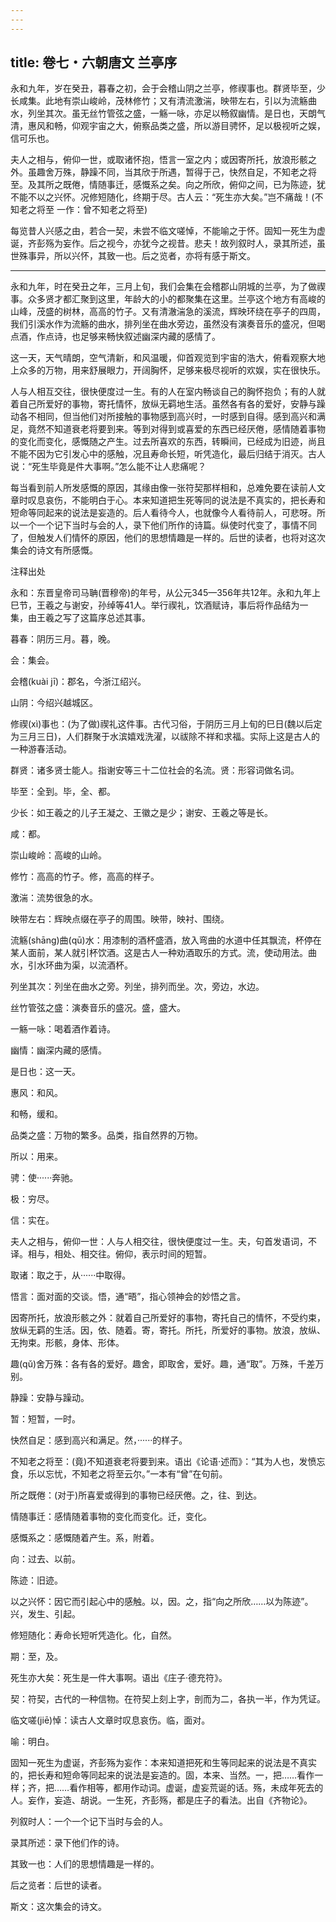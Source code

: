 ```yaml
---
---
---
```

title: 卷七・六朝唐文 兰亭序
---

永和九年，岁在癸丑，暮春之初，会于会稽山阴之兰亭，修禊事也。群贤毕至，少长咸集。此地有崇山峻岭，茂林修竹；又有清流激湍，映带左右，引以为流觞曲水，列坐其次。虽无丝竹管弦之盛，一觞一咏，亦足以畅叙幽情。是日也，天朗气清，惠风和畅，仰观宇宙之大，俯察品类之盛，所以游目骋怀，足以极视听之娱，信可乐也。

夫人之相与，俯仰一世，或取诸怀抱，悟言一室之内；或因寄所托，放浪形骸之外。虽趣舍万殊，静躁不同，当其欣于所遇，暂得于己，快然自足，不知老之将至。及其所之既倦，情随事迁，感慨系之矣。向之所欣，俯仰之间，已为陈迹，犹不能不以之兴怀。况修短随化，终期于尽。古人云：“死生亦大矣。”岂不痛哉！(不知老之将至 一作：曾不知老之将至)

每览昔人兴感之由，若合一契，未尝不临文嗟悼，不能喻之于怀。固知一死生为虚诞，齐彭殇为妄作。后之视今，亦犹今之视昔。悲夫！故列叙时人，录其所述，虽世殊事异，所以兴怀，其致一也。后之览者，亦将有感于斯文。

----------------

永和九年，时在癸丑之年，三月上旬，我们会集在会稽郡山阴城的兰亭，为了做禊事。众多贤才都汇聚到这里，年龄大的小的都聚集在这里。兰亭这个地方有高峻的山峰，茂盛的树林，高高的竹子。又有清澈湍急的溪流，辉映环绕在亭子的四周，我们引溪水作为流觞的曲水，排列坐在曲水旁边，虽然没有演奏音乐的盛况，但喝点酒，作点诗，也足够来畅快叙述幽深内藏的感情了。

这一天，天气晴朗，空气清新，和风温暖，仰首观览到宇宙的浩大，俯看观察大地上众多的万物，用来舒展眼力，开阔胸怀，足够来极尽视听的欢娱，实在很快乐。

人与人相互交往，很快便度过一生。有的人在室内畅谈自己的胸怀抱负；有的人就着自己所爱好的事物，寄托情怀，放纵无羁地生活。虽然各有各的爱好，安静与躁动各不相同，但当他们对所接触的事物感到高兴时，一时感到自得。感到高兴和满足，竟然不知道衰老将要到来。等到对得到或喜爱的东西已经厌倦，感情随着事物的变化而变化，感慨随之产生。过去所喜欢的东西，转瞬间，已经成为旧迹，尚且不能不因为它引发心中的感触，况且寿命长短，听凭造化，最后归结于消灭。古人说：“死生毕竟是件大事啊。”怎么能不让人悲痛呢？

每当看到前人所发感慨的原因，其缘由像一张符契那样相和，总难免要在读前人文章时叹息哀伤，不能明白于心。本来知道把生死等同的说法是不真实的，把长寿和短命等同起来的说法是妄造的。后人看待今人，也就像今人看待前人，可悲呀。所以一个一个记下当时与会的人，录下他们所作的诗篇。纵使时代变了，事情不同了，但触发人们情怀的原因，他们的思想情趣是一样的。后世的读者，也将对这次集会的诗文有所感慨。

注释出处

永和：东晋皇帝司马聃(晋穆帝)的年号，从公元345—356年共12年。永和九年上巳节，王羲之与谢安，孙绰等41人。举行禊礼，饮酒赋诗，事后将作品结为一集，由王羲之写了这篇序总述其事。

暮春：阴历三月。暮，晚。

会：集会。

会稽(kuài jī)：郡名，今浙江绍兴。

山阴：今绍兴越城区。

修禊(xì)事也：(为了做)禊礼这件事。古代习俗，于阴历三月上旬的巳日(魏以后定为三月三日)，人们群聚于水滨嬉戏洗濯，以祓除不祥和求福。实际上这是古人的一种游春活动。

群贤：诸多贤士能人。指谢安等三十二位社会的名流。贤：形容词做名词。

毕至：全到。毕，全、都。

少长：如王羲之的儿子王凝之、王徽之是少；谢安、王羲之等是长。

咸：都。

崇山峻岭：高峻的山岭。

修竹：高高的竹子。修，高高的样子。

激湍：流势很急的水。

映带左右：辉映点缀在亭子的周围。映带，映衬、围绕。

流觞(shāng)曲(qū)水：用漆制的酒杯盛酒，放入弯曲的水道中任其飘流，杯停在某人面前，某人就引杯饮酒。这是古人一种劝酒取乐的方式。流，使动用法。曲水，引水环曲为渠，以流酒杯。

列坐其次：列坐在曲水之旁。列坐，排列而坐。次，旁边，水边。

丝竹管弦之盛：演奏音乐的盛况。盛，盛大。

一觞一咏：喝着酒作着诗。

幽情：幽深内藏的感情。

是日也：这一天。

惠风：和风。

和畅，缓和。

品类之盛：万物的繁多。品类，指自然界的万物。

所以：用来。

骋：使······奔驰。

极：穷尽。

信：实在。

夫人之相与，俯仰一世：人与人相交往，很快便度过一生。夫，句首发语词，不译。相与，相处、相交往。俯仰，表示时间的短暂。

取诸：取之于，从······中取得。

悟言：面对面的交谈。悟，通“晤”，指心领神会的妙悟之言。

因寄所托，放浪形骸之外：就着自己所爱好的事物，寄托自己的情怀，不受约束，放纵无羁的生活。因，依、随着。寄，寄托。所托，所爱好的事物。放浪，放纵、无拘束。形骸，身体、形体。

趣(qǔ)舍万殊：各有各的爱好。趣舍，即取舍，爱好。趣，通“取”。万殊，千差万别。

静躁：安静与躁动。

暂：短暂，一时。

快然自足：感到高兴和满足。然，······的样子。

不知老之将至：(竟)不知道衰老将要到来。语出《论语·述而》：“其为人也，发愤忘食，乐以忘忧，不知老之将至云尔。”一本有“曾”在句前。

所之既倦：(对于)所喜爱或得到的事物已经厌倦。之，往、到达。

情随事迁：感情随着事物的变化而变化。迁，变化。

感慨系之：感慨随着产生。系，附着。

向：过去、以前。

陈迹：旧迹。

以之兴怀：因它而引起心中的感触。以，因。之，指“向之所欣……以为陈迹”。兴，发生、引起。

修短随化：寿命长短听凭造化。化，自然。

期：至，及。

死生亦大矣：死生是一件大事啊。语出《庄子·德充符》。

契：符契，古代的一种信物。在符契上刻上字，剖而为二，各执一半，作为凭证。

临文嗟(jiē)悼：读古人文章时叹息哀伤。临，面对。

喻：明白。

固知一死生为虚诞，齐彭殇为妄作：本来知道把死和生等同起来的说法是不真实的，把长寿和短命等同起来的说法是妄造的。固，本来、当然。一，把……看作一样；齐，把……看作相等，都用作动词。虚诞，虚妄荒诞的话。殇，未成年死去的人。妄作，妄造、胡说。一生死，齐彭殇，都是庄子的看法。出自《齐物论》。

列叙时人：一个一个记下当时与会的人。

录其所述：录下他们作的诗。

其致一也：人们的思想情趣是一样的。

后之览者：后世的读者。

斯文：这次集会的诗文。

